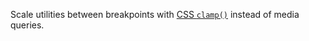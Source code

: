 
Scale utilities between breakpoints with [CSS `clamp()`](https://developer.mozilla.org/en-US/docs/Web/CSS/clamp) instead of media queries.
